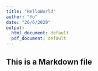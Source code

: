 ```yaml
---
title: "HelloWorld"
author: "Yo"
date: "26/6/2020"
output:
  html_document: default
  pdf_document: default
---
```




## This is a Markdown file


